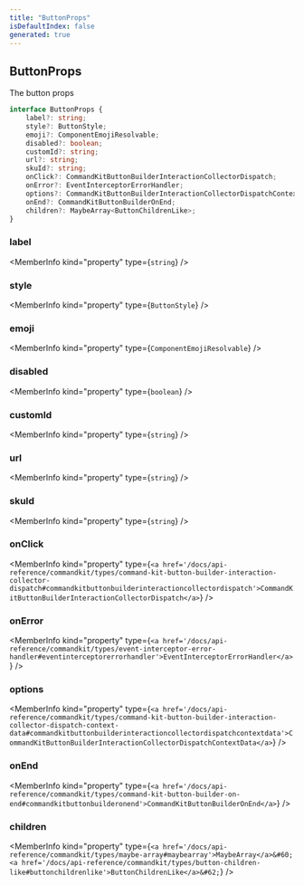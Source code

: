 ```yaml
---
title: "ButtonProps"
isDefaultIndex: false
generated: true
---
```



<!-- This file was generated from the CommandKit source. Do not modify. Instead, re-run the "docgen" script -->


## ButtonProps

<GenerationInfo sourceFile="packages/commandkit/src/components/v1/button/Button.ts" sourceLine="20" packageName="commandkit" />

The button props

```ts title="Signature"
interface ButtonProps {
    label?: string;
    style?: ButtonStyle;
    emoji?: ComponentEmojiResolvable;
    disabled?: boolean;
    customId?: string;
    url?: string;
    skuId?: string;
    onClick?: CommandKitButtonBuilderInteractionCollectorDispatch;
    onError?: EventInterceptorErrorHandler;
    options?: CommandKitButtonBuilderInteractionCollectorDispatchContextData;
    onEnd?: CommandKitButtonBuilderOnEnd;
    children?: MaybeArray<ButtonChildrenLike>;
}
```

<div className="members-wrapper">

### label

<MemberInfo kind="property" type={`string`}   />


### style

<MemberInfo kind="property" type={`ButtonStyle`}   />


### emoji

<MemberInfo kind="property" type={`ComponentEmojiResolvable`}   />


### disabled

<MemberInfo kind="property" type={`boolean`}   />


### customId

<MemberInfo kind="property" type={`string`}   />


### url

<MemberInfo kind="property" type={`string`}   />


### skuId

<MemberInfo kind="property" type={`string`}   />


### onClick

<MemberInfo kind="property" type={`<a href='/docs/api-reference/commandkit/types/command-kit-button-builder-interaction-collector-dispatch#commandkitbuttonbuilderinteractioncollectordispatch'>CommandKitButtonBuilderInteractionCollectorDispatch</a>`}   />


### onError

<MemberInfo kind="property" type={`<a href='/docs/api-reference/commandkit/types/event-interceptor-error-handler#eventinterceptorerrorhandler'>EventInterceptorErrorHandler</a>`}   />


### options

<MemberInfo kind="property" type={`<a href='/docs/api-reference/commandkit/types/command-kit-button-builder-interaction-collector-dispatch-context-data#commandkitbuttonbuilderinteractioncollectordispatchcontextdata'>CommandKitButtonBuilderInteractionCollectorDispatchContextData</a>`}   />


### onEnd

<MemberInfo kind="property" type={`<a href='/docs/api-reference/commandkit/types/command-kit-button-builder-on-end#commandkitbuttonbuilderonend'>CommandKitButtonBuilderOnEnd</a>`}   />


### children

<MemberInfo kind="property" type={`<a href='/docs/api-reference/commandkit/types/maybe-array#maybearray'>MaybeArray</a>&#60;<a href='/docs/api-reference/commandkit/types/button-children-like#buttonchildrenlike'>ButtonChildrenLike</a>&#62;`}   />




</div>
